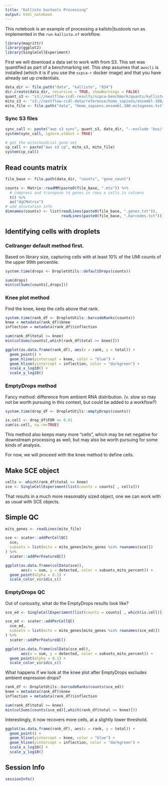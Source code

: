 ```yaml
---
title: "Kallisto bustools Processing"
output: html_notebook
---
```


This notebook is an example of processing a kallsto|bustools run as implemented in the `run-kallisto.nf` workflow.

```r
library(magrittr)
library(ggplot2)
library(SingleCellExperiment)
```


First we will download a data set to work with from S3. 
This set was quantified as part of a benchmarking set.
This step assumes that `awscli` is installed (which it is if you use the `scpca-r` docker image) and that you have already set up credentials.

```r
data_dir <- file.path("data", "kallisto", "834")
dir.create(data_dir, recursive = TRUE, showWarnings = FALSE)
quant_s3 <- "s3://nextflow-ccdl-results/scpca-benchmark/quants/kallisto/834-kallisto_cdna"
mito_s3 <- "s3://nextflow-ccdl-data/reference/homo_sapiens/ensembl-100/annotation/Homo_sapiens.ensembl.100.mitogenes.txt" 
mito_file <- file.path("data", "Homo_sapiens.ensembl.100.mitogenes.txt")
```

### Sync S3 files

```r
sync_call <- paste("aws s3 sync", quant_s3, data_dir, "--exclude 'bus/*'")
system(sync_call, ignore.stdout = TRUE)

# get the mitochondrial gene set
cp_call <- paste("aws s3 cp", mito_s3, mito_file)
system(cp_call)
```

## Read counts matrix
```r
file_base <- file.path(data_dir, "counts", "gene_count")

counts <- Matrix::readMM(paste0(file_base, ".mtx")) %>%
  # compress and transpose to genes in rows x cells in columns
  t() %>%
  as("dgCMatrix")
# add annotation info
dimnames(counts) <- list(readLines(paste0(file_base, ".genes.txt")),
                         readLines(paste0(file_base, ".barcodes.txt")))
```

## Identifying cells with droplets

### Cellranger default method first.

Based on library size, capturing cells with at least 10% of the UMI counts of the upper 99th percentile.

```r
system.time(drops <- DropletUtils::defaultDrops(counts))

sum(drops)
min(colSums(counts[,drops]))
```

### Knee plot method

Find the knee, keep the cells above that rank.

```r
system.time(rank_df <- DropletUtils::barcodeRanks(counts))
knee = metadata(rank_df)$knee
inflection = metadata(rank_df)$inflection

sum(rank_df$total >= knee)
min(colSums(counts[,which(rank_df$total >= knee)]))
```


```r
ggplot(as.data.frame(rank_df), aes(x = rank, y = total)) + 
  geom_point() +
  geom_hline(yintercept = knee, color = "blue") +
  geom_hline(yintercept = inflection, color = "darkgreen") +
  scale_x_log10() + 
  scale_y_log10()
```


### EmptyDrops method
Fancy method: difference from ambient RNA distribution.
(v. slow so may not be worth pursuing in this context, but could be added to a workflow?)
```r
system.time(drop_df <- DropletUtils::emptyDrops(counts))

is.cell <- drop_df$FDR <= 0.01 
sum(is.cell, na.rm=TRUE)
```

This method also keeps many more "cells", which may be net negative for downstream processing as well, but may also be worth pursuing for some kinds of analysis.

For now, we will proceed with the knee method to define cells.

## Make SCE object 

```r
cells <- which(rank_df$total >= knee)
sce <- SingleCellExperiment(list(counts = counts[ , cells]))
```

That results in a much more reasonably sized object, one we can work with as usual with SCE objects. 

## Simple QC
```r
mito_genes <- readLines(mito_file)

sce <- scater::addPerCellQC(
  sce, 
  subsets = list(mito = mito_genes[mito_genes %in% rownames(sce)])
) %>%
  scater::addPerFeatureQC()
```

```r
ggplot(as.data.frame(colData(sce)),
       aes(x = sum, y = detected, color = subsets_mito_percent)) + 
  geom_point(alpha = 0.1) + 
  scale_color_viridis_c()
```


### EmptyDrops QC

Out of curiousity, what do the EmptyDrops results look like?

```r
sce_ed <- SingleCellExperiment(list(counts = counts[ , which(is.cell)]))

sce_ed <- scater::addPerCellQC(
  sce_ed, 
  subsets = list(mito = mito_genes[mito_genes %in% rownames(sce_ed)])
) %>%
  scater::addPerFeatureQC()

ggplot(as.data.frame(colData(sce_ed)),
       aes(x = sum, y = detected, color = subsets_mito_percent)) + 
  geom_point(alpha = 0.1) + 
  scale_color_viridis_c()
```

What happens if we look at the knee plot after EmptyDrops excludes ambient expression drops?

```r
rank_df <- DropletUtils::barcodeRanks(counts(sce_ed))
knee = metadata(rank_df)$knee
inflection = metadata(rank_df)$inflection

sum(rank_df$total >= knee)
min(colSums(counts(sce_ed)[,which(rank_df$total >= knee)]))
```
Interestingly, it now recovers more cells, at a slightly lower threshold.


```r
ggplot(as.data.frame(rank_df), aes(x = rank, y = total)) + 
  geom_point() +
  geom_hline(yintercept = knee, color = "blue") +
  geom_hline(yintercept = inflection, color = "darkgreen") +
  scale_x_log10() + 
  scale_y_log10()
```


## Session Info
```r
sessionInfo()
```

